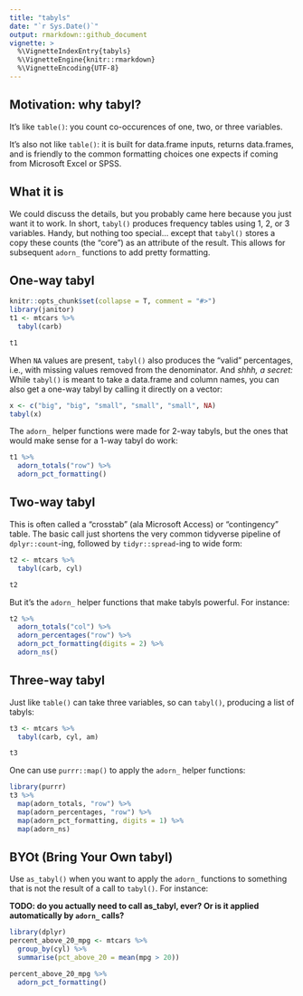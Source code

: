 ```yaml
---
title: "tabyls"
date: "`r Sys.Date()`"
output: rmarkdown::github_document
vignette: >
  %\VignetteIndexEntry{tabyls}
  %\VignetteEngine{knitr::rmarkdown}
  %\VignetteEncoding{UTF-8}
---
```


## Motivation: why tabyl?

It's like `table()`: you count co-occurences of one, two, or three variables.

It's also not like `table()`: it is built for data.frame inputs, returns data.frames, and is friendly to the common formatting choices one expects if coming from Microsoft Excel or SPSS.

## What it is

We could discuss the details, but you probably came here because you just want it to work.  In short, `tabyl()` produces frequency tables using 1, 2, or 3 variables.  Handy, but nothing too special... except that `tabyl()` stores a copy these counts (the "core") as an attribute of the result.  This allows for subsequent `adorn_` functions to add pretty formatting.

## One-way tabyl

```r
knitr::opts_chunk$set(collapse = T, comment = "#>")
library(janitor)
t1 <- mtcars %>%
  tabyl(carb)

t1
```


When `NA` values are present, `tabyl()` also produces the "valid" percentages, i.e., with missing values removed from the denominator.  And *shhh, a secret:* While `tabyl()` is meant to take a data.frame and column names, you can also get a one-way tabyl by calling it directly on a vector:
```r

x <- c("big", "big", "small", "small", "small", NA)
tabyl(x)
```


The `adorn_` helper functions were made for 2-way tabyls, but the ones that would make sense for a 1-way tabyl do work:
```r
t1 %>%
  adorn_totals("row") %>%
  adorn_pct_formatting()
```


## Two-way tabyl

This is often called a "crosstab" (ala Microsoft Access) or "contingency" table.  The basic call just shortens the very common tidyverse pipeline of `dplyr::count`-ing, followed by `tidyr::spread`-ing to wide form:

```r
t2 <- mtcars %>%
  tabyl(carb, cyl)

t2
```

But it's the `adorn_` helper functions that make tabyls powerful.  For instance:

```r

t2 %>%
  adorn_totals("col") %>%
  adorn_percentages("row") %>%
  adorn_pct_formatting(digits = 2) %>%
  adorn_ns()
```

## Three-way tabyl

Just like `table()` can take three variables, so can `tabyl()`, producing a list of tabyls:

```r
t3 <- mtcars %>%
  tabyl(carb, cyl, am)

t3
```

One can use `purrr::map()` to apply the `adorn_` helper functions:

```r
library(purrr)
t3 %>%
  map(adorn_totals, "row") %>%
  map(adorn_percentages, "row") %>%
  map(adorn_pct_formatting, digits = 1) %>%
  map(adorn_ns)
```

## BYOt (Bring Your Own tabyl)

Use `as_tabyl()` when you want to apply the `adorn_` functions to something that is not the result of a call to `tabyl()`.  For instance:

**TODO: do you actually need to call as_tabyl, ever?  Or is it applied automatically by `adorn_` calls?**
```r
library(dplyr)
percent_above_20_mpg <- mtcars %>%
  group_by(cyl) %>%
  summarise(pct_above_20 = mean(mpg > 20))

percent_above_20_mpg %>%
  adorn_pct_formatting()
```